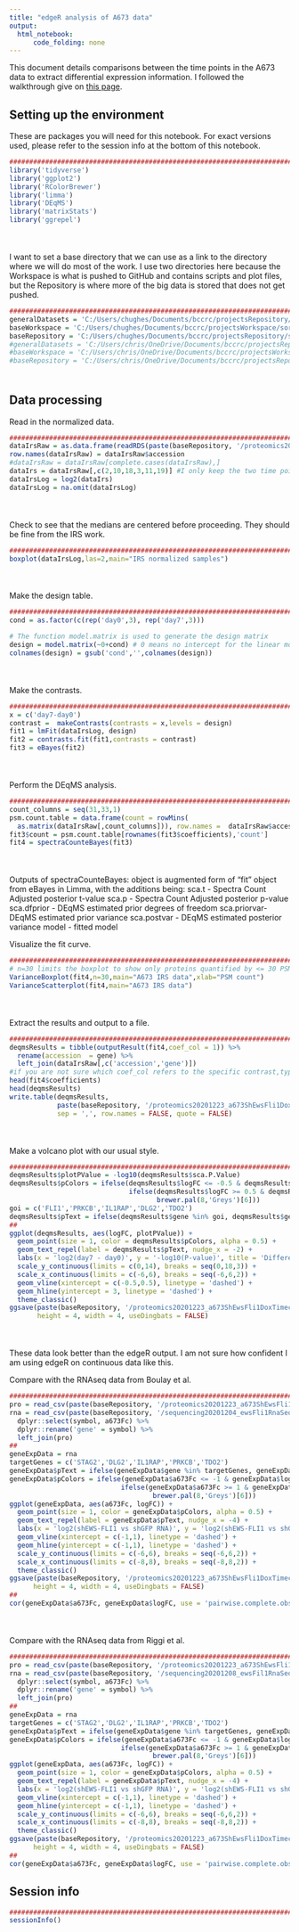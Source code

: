 ```yaml
---
title: "edgeR analysis of A673 data"
output:
  html_notebook:
      code_folding: none
---
```


This document details comparisons between the time points in the A673 data to extract differential expression information. I followed the walkthrough give on [this page](http://www.bioconductor.org/packages/release/bioc/vignettes/DEqMS/inst/doc/DEqMS-package-vignette.html#differential-protein-expression-analysis-with-deqms-using-a-protein-table). 

## Setting up the environment

These are packages you will need for this notebook. For exact versions used, please refer to the session info at the bottom of this notebook.

```r
##########################################################################################
library('tidyverse')
library('ggplot2')
library('RColorBrewer')
library('limma')
library('DEqMS')
library('matrixStats')
library('ggrepel')
```

<div style="margin-bottom:50px;"></div>

I want to set a base directory that we can use as a link to the directory where we will do most of the work. I use two directories here because the Workspace is what is pushed to GitHub and contains scripts and plot files, but the Repository is where more of the big data is stored that does not get pushed.

```r
##########################################################################################
generalDatasets = 'C:/Users/chughes/Documents/bccrc/projectsRepository/generalDatasets'
baseWorkspace = 'C:/Users/chughes/Documents/bccrc/projectsWorkspace/sorensenLab/relatedToDlg2'
baseRepository = 'C:/Users/chughes/Documents/bccrc/projectsRepository/sorensenLab/relatedToDlg2'
#generalDatasets = 'C:/Users/chris/OneDrive/Documents/bccrc/projectsRepository/generalDatasets'
#baseWorkspace = 'C:/Users/chris/OneDrive/Documents/bccrc/projectsWorkspace/sorensenLab/relatedToYbx1'
#baseRepository = 'C:/Users/chris/OneDrive/Documents/bccrc/projectsRepository/sorensenLab/relatedToYbx1'
```

<div style="margin-bottom:50px;"></div>

## Data processing

Read in the normalized data.

```r
##########################################################################################
dataIrsRaw = as.data.frame(readRDS(paste(baseRepository, '/proteomics20201223_a673ShEwsFli1DoxTimecourseSetA/dataset_proteinSetABCIrsNormalized.rds', sep = '')))
row.names(dataIrsRaw) = dataIrsRaw$accession
#dataIrsRaw = dataIrsRaw[complete.cases(dataIrsRaw),]
dataIrs = dataIrsRaw[,c(2,10,18,3,11,19)] #I only keep the two time points I want to compare here
dataIrsLog = log2(dataIrs)
dataIrsLog = na.omit(dataIrsLog)
```

<div style="margin-bottom:50px;"></div>

Check to see that the medians are centered before proceeding. They should be fine from the IRS work. 

```r
##########################################################################################
boxplot(dataIrsLog,las=2,main="IRS normalized samples")
```

<div style="margin-bottom:50px;"></div>

Make the design table.

```r
##########################################################################################
cond = as.factor(c(rep('day0',3), rep('day7',3)))

# The function model.matrix is used to generate the design matrix
design = model.matrix(~0+cond) # 0 means no intercept for the linear model
colnames(design) = gsub('cond','',colnames(design))
```

<div style="margin-bottom:50px;"></div>

Make the contrasts.

```r
##########################################################################################
x = c('day7-day0')
contrast =  makeContrasts(contrasts = x,levels = design)
fit1 = lmFit(dataIrsLog, design)
fit2 = contrasts.fit(fit1,contrasts = contrast)
fit3 = eBayes(fit2)
```

<div style="margin-bottom:50px;"></div>

Perform the DEqMS analysis.

```r
##########################################################################################
count_columns = seq(31,33,1)
psm.count.table = data.frame(count = rowMins(
  as.matrix(dataIrsRaw[,count_columns])), row.names =  dataIrsRaw$accession)
fit3$count = psm.count.table[rownames(fit3$coefficients),'count']
fit4 = spectraCounteBayes(fit3)
```

<div style="margin-bottom:50px;"></div>

Outputs of spectraCounteBayes:
object is augmented form of “fit” object from eBayes in Limma, with the additions being:
sca.t - Spectra Count Adjusted posterior t-value
sca.p - Spectra Count Adjusted posterior p-value
sca.dfprior - DEqMS estimated prior degrees of freedom
sca.priorvar- DEqMS estimated prior variance
sca.postvar - DEqMS estimated posterior variance
model - fitted model

Visualize the fit curve.

```r
##########################################################################################
# n=30 limits the boxplot to show only proteins quantified by <= 30 PSMs.
VarianceBoxplot(fit4,n=30,main="A673 IRS data",xlab="PSM count")
VarianceScatterplot(fit4,main="A673 IRS data")
```

<div style="margin-bottom:50px;"></div>

Extract the results and output to a file.

```r
##########################################################################################
deqmsResults = tibble(outputResult(fit4,coef_col = 1)) %>%
  rename(accession  = gene) %>%
  left_join(dataIrsRaw[,c('accession','gene')])
#if you are not sure which coef_col refers to the specific contrast,type
head(fit4$coefficients)
head(deqmsResults)
write.table(deqmsResults, 
            paste(baseRepository, '/proteomics20201223_a673ShEwsFli1DoxTimecourseSetA/dataset_deqms_day7-day0.csv', sep = ''),
            sep = ',', row.names = FALSE, quote = FALSE)
```

<div style="margin-bottom:50px;"></div>

Make a volcano plot with our usual style.

```r
##########################################################################################
deqmsResults$plotPValue = -log10(deqmsResults$sca.P.Value)
deqmsResults$pColors = ifelse(deqmsResults$logFC <= -0.5 & deqmsResults$plotPValue >= 3, brewer.pal(8,'RdBu')[8],
                              ifelse(deqmsResults$logFC >= 0.5 & deqmsResults$plotPValue >= 3, brewer.pal(8,'RdBu')[1],
                                     brewer.pal(8,'Greys')[6]))
goi = c('FLI1','PRKCB','IL1RAP','DLG2','TDO2')
deqmsResults$pText = ifelse(deqmsResults$gene %in% goi, deqmsResults$gene, '')
##
ggplot(deqmsResults, aes(logFC, plotPValue)) +
  geom_point(size = 1, color = deqmsResults$pColors, alpha = 0.5) +
  geom_text_repel(label = deqmsResults$pText, nudge_x = -2) +
  labs(x = 'log2(day7 - day0)', y = '-log10(P-value)', title = 'Differential protein abundance') +
  scale_y_continuous(limits = c(0,14), breaks = seq(0,18,3)) +
  scale_x_continuous(limits = c(-6,6), breaks = seq(-6,6,2)) +
  geom_vline(xintercept = c(-0.5,0.5), linetype = 'dashed') +
  geom_hline(yintercept = 3, linetype = 'dashed') +
  theme_classic()
ggsave(paste(baseRepository, '/proteomics20201223_a673ShEwsFli1DoxTimecourseSetA/scatter_deqmsIrsDay7-Day0.pdf', sep = ''),
       height = 4, width = 4, useDingbats = FALSE)
```

<div style="margin-bottom:50px;"></div>

These data look better than the edgeR output. I am not sure how confident I am using edgeR on continuous data like this.

Compare with the RNAseq data from Boulay et al. 

```r
##########################################################################################
pro = read_csv(paste(baseRepository, '/proteomics20201223_a673ShEwsFli1DoxTimecourseSetA/dataset_deqms_day7-day0.csv', sep = ''))
rna = read_csv(paste(baseRepository, '/sequencing20201204_ewsFli1RnaSeqBoulayDataReprocessing/dataset_boulaySalmonRnaSeqProcessedData.csv', sep = '')) %>%
  dplyr::select(symbol, a673Fc) %>%
  dplyr::rename('gene' = symbol) %>%
  left_join(pro)
##
geneExpData = rna
targetGenes = c('STAG2','DLG2','IL1RAP','PRKCB','TDO2')
geneExpData$pText = ifelse(geneExpData$gene %in% targetGenes, geneExpData$gene, '')
geneExpData$pColors = ifelse(geneExpData$a673Fc <= -1 & geneExpData$logFC <= -1, brewer.pal(8,'RdBu')[8],
                            ifelse(geneExpData$a673Fc >= 1 & geneExpData$logFC >= 1, brewer.pal(8,'RdBu')[1],
                                    brewer.pal(8,'Greys')[6]))
ggplot(geneExpData, aes(a673Fc, logFC)) +
  geom_point(size = 1, color = geneExpData$pColors, alpha = 0.5) +
  geom_text_repel(label = geneExpData$pText, nudge_x = -4) +
  labs(x = 'log2(shEWS-FLI1 vs shGFP RNA)', y = 'log2(shEWS-FLI1 vs shGFP protein)', title = 'RNA vs proteomics') +
  geom_vline(xintercept = c(-1,1), linetype = 'dashed') +
  geom_hline(yintercept = c(-1,1), linetype = 'dashed') +
  scale_y_continuous(limits = c(-6,6), breaks = seq(-6,6,2)) +
  scale_x_continuous(limits = c(-8,8), breaks = seq(-8,8,2)) +
  theme_classic()
ggsave(paste(baseRepository, '/proteomics20201223_a673ShEwsFli1DoxTimecourseSetA/scatter_rnaExpressionVsProteinAbundanceBoulay.pdf', sep = ''),
      height = 4, width = 4, useDingbats = FALSE)
##
cor(geneExpData$a673Fc, geneExpData$logFC, use = 'pairwise.complete.obs', method = 'pearson')
```

<div style="margin-bottom:50px;"></div>

Compare with the RNAseq data from Riggi et al. 

```r
##########################################################################################
pro = read_csv(paste(baseRepository, '/proteomics20201223_a673ShEwsFli1DoxTimecourseSetA/dataset_deqms_day7-day0.csv', sep = ''))
rna = read_csv(paste(baseRepository, '/sequencing20201208_ewsFil1RnaSeqRiggiPmid25453903/dataset_riggiSalmonRnaSeqProcessedData.csv', sep = '')) %>%
  dplyr::select(symbol, a673Fc) %>%
  dplyr::rename('gene' = symbol) %>%
  left_join(pro)
##
geneExpData = rna
targetGenes = c('STAG2','DLG2','IL1RAP','PRKCB','TDO2')
geneExpData$pText = ifelse(geneExpData$gene %in% targetGenes, geneExpData$gene, '')
geneExpData$pColors = ifelse(geneExpData$a673Fc <= -1 & geneExpData$logFC <= -1, brewer.pal(8,'RdBu')[8],
                            ifelse(geneExpData$a673Fc >= 1 & geneExpData$logFC >= 1, brewer.pal(8,'RdBu')[1],
                                    brewer.pal(8,'Greys')[6]))
ggplot(geneExpData, aes(a673Fc, logFC)) +
  geom_point(size = 1, color = geneExpData$pColors, alpha = 0.5) +
  geom_text_repel(label = geneExpData$pText, nudge_x = -4) +
  labs(x = 'log2(shEWS-FLI1 vs shGFP RNA)', y = 'log2(shEWS-FLI1 vs shGFP protein)', title = 'RNA vs proteomics') +
  geom_vline(xintercept = c(-1,1), linetype = 'dashed') +
  geom_hline(yintercept = c(-1,1), linetype = 'dashed') +
  scale_y_continuous(limits = c(-6,6), breaks = seq(-6,6,2)) +
  scale_x_continuous(limits = c(-8,8), breaks = seq(-8,8,2)) +
  theme_classic()
ggsave(paste(baseRepository, '/proteomics20201223_a673ShEwsFli1DoxTimecourseSetA/scatter_rnaExpressionVsProteinAbundanceRiggi.pdf', sep = ''),
      height = 4, width = 4, useDingbats = FALSE)
##
cor(geneExpData$a673Fc, geneExpData$logFC, use = 'pairwise.complete.obs', method = 'pearson')
```


## Session info

```r
##########################################################################################
sessionInfo()
```



